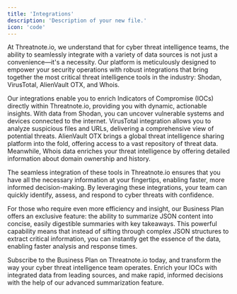 ```yaml
---
title: 'Integrations'
description: 'Description of your new file.'
icon: 'code'
---
```


At Threatnote.io, we understand that for cyber threat intelligence teams, the ability to seamlessly integrate with a variety of data sources is not just a convenience—it's a necessity. Our platform is meticulously designed to empower your security operations with robust integrations that bring together the most critical threat intelligence tools in the industry: Shodan, VirusTotal, AlienVault OTX, and Whois.

Our integrations enable you to enrich Indicators of Compromise (IOCs) directly within Threatnote.io, providing you with dynamic, actionable insights. With data from Shodan, you can uncover vulnerable systems and devices connected to the internet. VirusTotal integration allows you to analyze suspicious files and URLs, delivering a comprehensive view of potential threats. AlienVault OTX brings a global threat intelligence sharing platform into the fold, offering access to a vast repository of threat data. Meanwhile, Whois data enriches your threat intelligence by offering detailed information about domain ownership and history.

The seamless integration of these tools in Threatnote.io ensures that you have all the necessary information at your fingertips, enabling faster, more informed decision-making. By leveraging these integrations, your team can quickly identify, assess, and respond to cyber threats with confidence.

For those who require even more efficiency and insight, our Business Plan offers an exclusive feature: the ability to summarize JSON content into concise, easily digestible summaries with key takeaways. This powerful capability means that instead of sifting through complex JSON structures to extract critical information, you can instantly get the essence of the data, enabling faster analysis and response times.

Subscribe to the Business Plan on Threatnote.io today, and transform the way your cyber threat intelligence team operates. Enrich your IOCs with integrated data from leading sources, and make rapid, informed decisions with the help of our advanced summarization feature.